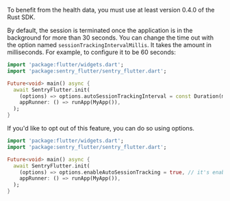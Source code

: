 To benefit from the health data, you must use at least version 0.4.0 of the Rust SDK.

By default, the session is terminated once the application is in the background for more than 30 seconds. You can change the time out with the option named `sessionTrackingIntervalMillis`. It takes the amount in milliseconds. For example, to configure it to be 60 seconds:

```dart
import 'package:flutter/widgets.dart';
import 'package:sentry_flutter/sentry_flutter.dart';

Future<void> main() async {
  await SentryFlutter.init(
    (options) => options.autoSessionTrackingInterval = const Duration(milliseconds: 60000)
    appRunner: () => runApp(MyApp()),
  );
}
```

If you'd like to opt out of this feature, you can do so using options.

```dart
import 'package:flutter/widgets.dart';
import 'package:sentry_flutter/sentry_flutter.dart';

Future<void> main() async {
  await SentryFlutter.init(
    (options) => options.enableAutoSessionTracking = true, // it's enabled by default
    appRunner: () => runApp(MyApp()),
  );
}
```
